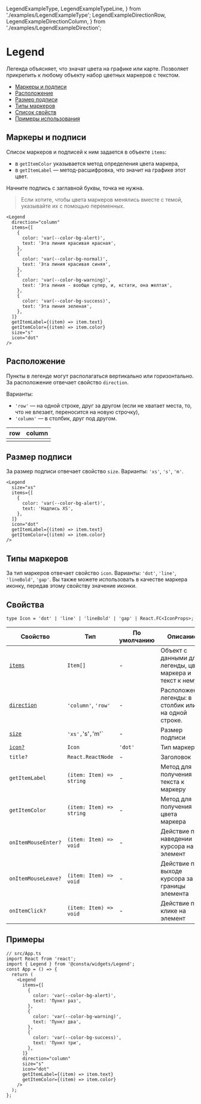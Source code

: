   LegendExampleType,
  LegendExampleTypeLine,
} from './examples/LegendExampleType';
  LegendExampleDirectionRow,
  LegendExampleDirectionColumn,
} from './examples/LegendExampleDirection';

# Legend

Легенда объясняет, что значат цвета на графике или карте. Позволяет прикрепить
к любому объекту набор цветных маркеров с текстом.

- [Маркеры и подписи](#маркеры-и-подписи)
- [Расположение](#расположение)
- [Размер подписи](#размер-подписи)
- [Типы маркеров](#типы-маркеров)
- [Список свойств](#свойства)
- [Примеры использования](#примеры)

## Маркеры и подписи

Список маркеров и подписей к ним задается в объекте `items`:

- в `getItemColor` указывается метод определения цвета маркера,
- в `getItemLabel` — метод-расшифровка, что значит на графике этот цвет.

Начните подпись с заглавной буквы, точка не нужна.

> Если хотите, чтобы цвета маркеров менялись вместе с темой, указывайте их с помощью переменных.

<LegendExampleText />

```tsx
<Legend
  direction="column"
  items={[
    {
      color: 'var(--color-bg-alert)',
      text: 'Эта линия красивая красная',
    },
    {
      color: 'var(--color-bg-normal)',
      text: 'Эта линия красивая синяя',
    },
    {
      color: 'var(--color-bg-warning)',
      text: 'Эта линия - вообще супер, и, кстати, она желтая',
    },
    {
      color: 'var(--color-bg-success)',
      text: 'Эта линия зеленая',
    },
  ]}
  getItemLabel={(item) => item.text}
  getItemColor={(item) => item.color}
  size="s"
  icon="dot"
/>
```

## Расположение

Пункты в легенде могут располагаться вертикально или горизонтально.
За расположение отвечает свойство `direction`.

Варианты:

- `'row'` — на одной строке, друг за другом (если не хватает места, то, что не влезает, переносится на новую строчку),
- `'column'` — в столбик, друг под другом.

| row                           | column                           |
| ----------------------------- | -------------------------------- |
| <LegendExampleDirectionRow /> | <LegendExampleDirectionColumn /> |

## Размер подписи

За размер подписи отвечает свойство `size`. Варианты: `'xs'`, `'s'`, `'m'`.

<LegendExampleSize />

```tsx
<Legend
  size="xs"
  items={[
    {
      color: 'var(--color-bg-alert)',
      text: 'Надпись XS',
    },
  ]}
  icon="dot"
  getItemLabel={(item) => item.text}
  getItemColor={(item) => item.color}
/>
```

## Типы маркеров

За тип маркеров отвечает свойство `icon`. Варианты: `'dot'`, `'line'`, `'lineBold'`, `'gap'`.
Вы также можете использовать в качестве маркера иконку, передав этому свойству значение иконки.

<LegendExampleType />

## Свойства

```tsx
type Icon = 'dot' | 'line' | 'lineBold' | 'gap' | React.FC<IconProps>;
```

<!-- props:start -->

| Свойство                      | Тип                      | По умолчанию | Описание                                                  |
| ----------------------------- | ------------------------ | ------------ | --------------------------------------------------------- |
| [`items`](#маркеры-и-подписи) | `Item[]`                 | -            | Объект с данными для легенды, цвет маркера и текст к нему |
| [`direction`](#расположение)  | `'column'`, `'row'`      | -            | Расположение легенды: в столбик или на одной строке.      |
| [`size`](#размер-подписи)     | `'xs',`'s'`,`'m'`        | -            | Размер подписи                                            |
| [`icon?`](#типы-маркеров)     | `Icon`                   | `'dot'`      | Тип маркера                                               |
| `title?`                      | `React.ReactNode`        | -            | Заголовок                                                 |
| `getItemLabel`                | `(item: Item) => string` | -            | Метод для получения текста к маркеру                      |
| `getItemColor`                | `(item: Item) => string` | -            | Метод для получения цвета маркера                         |
| `onItemMouseEnter?`           | `(item: Item) => void`   | -            | Действие при наведении курсора на элемент                 |
| `onItemMouseLeave?`           | `(item: Item) => void`   | -            | Действие при выходе курсора за границы элемента           |
| `onItemClick?`                | `(item: Item) => void`   | -            | Действие при клике на элемент                             |

## Примеры

```tsx
// src/App.ts
import React from 'react';
import { Legend } from '@consta/widgets/Legend';
const App = () => {
  return (
    <Legend
      items={[
        {
          color: 'var(--color-bg-alert)',
          text: 'Пункт раз',
        },
        {
          color: 'var(--color-bg-warning)',
          text: 'Пункт два',
        },
        {
          color: 'var(--color-bg-success)',
          text: 'Пункт три',
        },
      ]}
      direction="column"
      size="s"
      icon="dot"
      getItemLabel={(item) => item.text}
      getItemColor={(item) => item.color}
    />
  );
};
```
